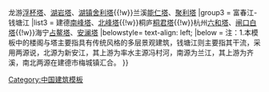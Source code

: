 {{Navbox
|name = 钱塘江沿岸的楼阁与塔
|title = [[钱塘江|钱塘江沿岸的楼阁与塔]]
|titlestyle = 
|image = [[File:West Lake, Postcard 15.jpg|260px]]
|style = text-align:left;
|groupstyle = width:7em;text-align:center;
|state = {{{state<includeonly>|collapsed</includeonly>}}}
|above =
|group1 = 北源（率水-新安江）
|list1 = -
|group2 = 南源（齐溪-兰江）
|list2 = 衢州[[天王塔]]、[[黄甲山塔]]{{!w}}龙游[[浮杯塔]]、[[湖岩塔]]、[[湖镇舍利塔]]{{!w}}兰溪[[能仁塔]]、[[聚利塔]]
|group3 = 富春江-钱塘江
|list3 = 建德[[梅城南峰塔|南峰塔]]、[[梅城北峰塔|北峰塔]]{{!w}}桐庐[[桐君塔]]{{!w}}杭州[[六和塔]]、[[闸口白塔]]{{!w}}海宁[[占鳌塔]]、[[安澜塔 (海宁)|安澜塔]]
|belowstyle= text-align: left;
|below = 注：1.本模板中的楼阁与塔主要指具有传统风格的多层景观建筑，钱塘江则主要指其干流，采用两源说，北源为新安江，其上游为率水主源冯村河，南源为兰江，其上游为齐溪，南北两源在建德市梅城镇汇合。
}}<noinclude>
[[Category:中国建筑模板]]
</noinclude>